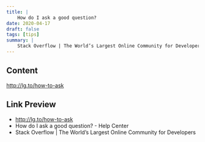 ```yaml
---
title: |
    How do I ask a good question?
date: 2020-04-17
draft: false
tags: [tips]
summary: |
    Stack Overflow | The World’s Largest Online Community for Developers
---
```


## Content

http://lg.to/how-to-ask

## Link Preview

- http://lg.to/how-to-ask
- How do I ask a good question? - Help Center
- Stack Overflow | The World’s Largest Online Community for Developers
